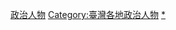 {{臺灣行政區劃分類導航|政治人物}}


[[Category:臺南市政治|政治人物]]
[[Category:臺灣各地政治人物|Category:臺灣各地政治人物]]
[[Category:台南市人|*]]